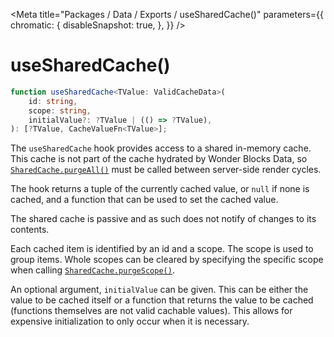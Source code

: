 
<Meta
    title="Packages / Data / Exports / useSharedCache()"
    parameters={{
        chromatic: {
            disableSnapshot: true,
        },
    }}
/>

# useSharedCache()

```ts
function useSharedCache<TValue: ValidCacheData>(
    id: string,
    scope: string,
    initialValue?: ?TValue | (() => ?TValue),
): [?TValue, CacheValueFn<TValue>];
```

The `useSharedCache` hook provides access to a shared in-memory cache. This cache is not part of the cache hydrated by Wonder Blocks Data, so [`SharedCache.purgeAll()`](/docs/data-exports-sharedcache--page) must be called between server-side render cycles.

The hook returns a tuple of the currently cached value, or `null` if none is cached, and a function that can be used to set the cached value.

The shared cache is passive and as such does not notify of changes to its contents.

Each cached item is identified by an id and a scope. The scope is used to group items. Whole scopes can be cleared by specifying the specific scope when calling [`SharedCache.purgeScope()`](/docs/data-exports-sharedcache--page).

An optional argument, `initialValue` can be given. This can be either the value to be cached itself or a function that returns the value to be cached (functions themselves are not valid cachable values). This allows for expensive initialization to only occur when it is necessary.
